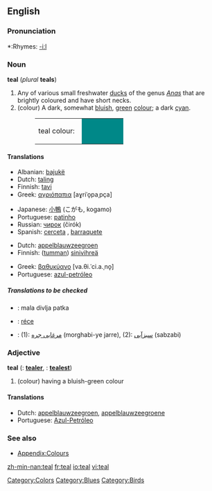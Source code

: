 {{wikipedia}}
==English==

===Pronunciation===
*:Rhymes: [[Rhymes:English:-iːl|-iːl]]

===Noun===
'''teal''' (''plural'' '''teals''')

# Any of various small freshwater [[duck]]s of the genus ''[[Anas]]'' that are brightly coloured and have short necks.
# (colour) A dark, somewhat [[bluish]], [[green]] [[color|colour]]; a dark [[cyan]].
#:<table><tr><td>teal colour: &nbsp;</td><td bgcolor="#008888" width="80">&nbsp; </td></tr></table>

====Translations====
{{trans-top|duck}}
*Albanian: [[bajukë]]
*Dutch: [[taling]] {{m}}
*Finnish: [[tavi#Finnish|tavi]]
*Greek: [[αγριόπαπια]] [aɣriˈo̞paˌpça] {{f}}
{{trans-mid}}
*Japanese: [[小鴨]] (こがも, kogamo)
*Portuguese: [[patinho]] {{m}}
*Russian: [[чирок]] (čirók) {{m}}
*Spanish: [[cerceta]] {{f}}, [[barraquete]] {{m}}
{{trans-bottom}}

{{trans-top|colour}}
*Dutch: [[appelblauwzeegroen]] {{n}}
*Finnish: ([[tumma]]n) [[sinivihreä]]
{{trans-mid}}
*Greek: [[βαθυκύανο]] [va.θi.ˈci.a.ˌno̞] {{n}}
*Portuguese: [[azul-petróleo]]
{{trans-bottom}}

=====Translations to be checked=====
{{checktrans}}
<!--Remove this section once all of the translations below have been moved into the tables above.-->
*{{ttbc|Bosnian}}: mala divlja patka {{f}}
*{{ttbc|Hungarian}}: [[réce]]
*{{ttbc|Persian}}: (1): [[مرغابی جره]] (morghabi-ye jarre), (2): [[سبزآبی]] (sabzabi)

===Adjective===
'''teal'''  ({{compar}}: '''[[tealer]]''', {{superl}}: '''[[tealest]]''')

# (colour) having a bluish-green colour

====Translations====
{{trans-top|colour}}
*Dutch: [[appelblauwzeegroen]], [[appelblauwzeegroene]]
*Portuguese: [[Azul-Petróleo]]
{{trans-mid}}
{{trans-bottom}}

===See also===
*[[Wiktionary_Appendix:Colours|Appendix:Colours]]

[[Category:Colors]]
[[Category:Blues]]
[[Category:Birds]]

[[zh-min-nan:teal]]
[[fr:teal]]
[[io:teal]]
[[vi:teal]]